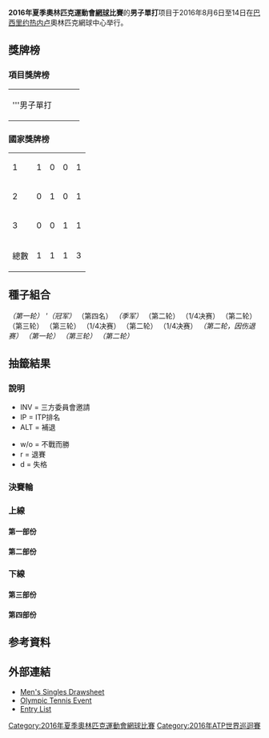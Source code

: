 {{NoteTA| G1=tennis}}
{{Infobox Olympic event
|event = 網球男子單打
|games = 2016年夏季
|image = 
|caption =
|venue = [[奧林匹克網球中心_(里約熱內盧)|奧林匹克網球中心]]
|date = 2016年8月6日至14日
|competitors = 64
|nations = 34
|prev = [[2012年夏季奧林匹克運動會網球男子單打比賽|2012年]]
|next = [[2020年夏季奧林匹克運動會網球男子單打比賽|2020年]]
}}
{{2016年夏季奧林匹克運動會網球比賽}}
'''2016年夏季奧林匹克運動會[[網球|網球]]比賽'''的'''男子單打'''项目于2016年8月6日至14日在[[巴西|巴西]][[里约热内卢|里约热内卢]]奧林匹克網球中心举行。

== 獎牌榜 ==
=== 項目獎牌榜 ===
{| {{MedalistTable|type=項目}}
|-
|'''男子單打
| {{flagIOCathlete|[[安迪·穆雷|安迪·穆雷]]|GBR|2016年夏季}}
| {{flagIOCathlete|[[胡安·馬丁·德爾波特羅|胡安·馬丁·德爾波特羅]]|ARG|2016年夏季}}
| {{flagIOCathlete|[[錦織圭|錦織圭]]|JPN|2016年夏季}}
|}

=== 國家獎牌榜 ===
{| {{RankedMedalTable}}
|-
| 1 ||align=left|{{flagIOC|GBR|2016年夏季}} || 1 || 0 || 0 || 1
|-
| 2 ||align=left|{{flagIOC|ARG|2016年夏季}} || 0 || 1 || 0 || 1
|-
| 3 ||align=left|{{flagIOC|JPN|2016年夏季}} || 0 || 0 || 1 || 1
|- class="sortbottom"
!colspan=2|總數|| 1 || 1 || 1 || 3
|}

== 種子組合 ==
{{col-start}}
{{col-2}}
{{seeds|1|1}} {{flagIOCathlete|[[諾瓦克·喬科維奇|諾瓦克·喬科維奇]]|SRB|2016年夏季}}''（第一轮）''
{{seeds|2|4}} '''{{flagIOCathlete|[[安迪·穆雷|安迪·穆雷]]|GBR|2016年夏季}}（冠军）
{{seeds|3|2}} {{flagIOCathlete|[[拉斐爾·拿度|拉斐爾·拿度]]|ESP|2016年夏季}}''（第四名）
{{seeds|4|3}} {{flagIOCathlete|[[錦織圭|錦織圭]]|JPN|2016年夏季}}''（季军）
{{seeds|5|1}} {{flagIOCathlete|[[若-威尔弗里德·特松加|若-威尔弗里德·特松加]]|FRA|2016年夏季}}''（第二轮）''
{{seeds|6|3}} {{flagIOCathlete|[[加埃爾·蒙菲爾斯|加埃爾·蒙菲爾斯]]|FRA|2016年夏季}}''（1/4决赛）''
{{seeds|7|4}} {{flagIOCathlete|[[大卫·费雷尔|大卫·费雷尔]]|ESP|2016年夏季}}''（第二轮）''
{{seeds|8|2}} {{flagIOCathlete|[[大卫·戈芬|大卫·戈芬]]|BEL|2016年夏季}}''（第三轮）''
{{col-2}}
{{seeds|9|3}} {{flagIOCathlete|[[馬林·契利奇|馬林·契利奇]]|CRO|2016年夏季}}''（第三轮）''
{{seeds|10|1}} {{flagIOCathlete|[[羅伯托·包蒂斯塔·阿古特|羅伯托·包蒂斯塔·阿古特]]|ESP|2016年夏季}}''（1/4决赛）''
{{seeds|11|2}} {{flagIOCathlete|[[巴勃羅·奎瓦斯|巴勃羅·奎瓦斯]]|URU|2016年夏季}}''（第二轮）''
{{seeds|12|4}} {{flagIOCathlete|[[斯蒂夫·約翰遜|斯蒂夫·約翰遜]]|USA|2016年夏季}}''（1/4决赛）
{{seeds|13|3}} {{flagIOCathlete|[[菲利普·科爾施賴伯|菲利普·科爾施賴伯]]|GER|2016年夏季}}''（第二轮，因伤退赛）''
{{seeds|14|1}} {{flagIOCathlete|[[傑克·索克|傑克·索克]]|USA|2016年夏季}}''（第一轮）''
{{seeds|15|2}} {{flagIOCathlete|[[吉爾·西蒙|吉爾·西蒙]]|FRA|2016年夏季}}''（第三轮）''
{{seeds|16|4}} {{flagIOCathlete|[[伯諾瓦·帕爾雷|伯諾瓦·帕爾雷]]|FRA|2016年夏季}}''（第二轮）''
{{col-end}}

== 抽籤結果 ==
=== 說明 ===
{{col-begin}}
{{col-2}}
* INV = 三方委員會邀請
* IP = ITP排名
* ALT = 補退
{{col-2}}
* w/o = 不戰而勝
* r = 退賽
* d = 失格
{{col-end}}

=== 決賽輪 ===
{{8TeamBracket-Tennis35-with third
| RD1=八強
| RD2=準決賽
| RD3=決賽
| 3rd=季軍賽

| team-width=175

|RD1-seed1=PR
|RD1-team1='''{{nowrap|{{flagIOCathlete|[[胡安·馬丁·德爾波特羅|胡安·馬丁·德爾波特羅]]|ARG|2016年夏季}}}}'''
|RD1-score1-1='''7'''
|RD1-score1-2='''7<sup>7</sup>'''
|RD1-score1-3=
|RD1-seed2=10
|RD1-team2={{nowrap|{{flagIOCathlete|[[羅伯托·包蒂斯塔·阿古特|羅伯托·包蒂斯塔·阿古特]]|ESP|2016年夏季}}}}
|RD1-score2-1=5
|RD1-score2-2=6<sup>4</sup>
|RD1-score2-3=

|RD1-seed3=3
|RD1-team3='''{{flagIOCathlete|[[拉斐爾·拿度|拉斐爾·拿度]]|ESP|2016年夏季}}'''
|RD1-score3-1=2
|RD1-score3-2='''6
|RD1-score3-3='''6'''
|RD1-seed4=
|RD1-team4={{flagIOCathlete|[[托馬斯·貝魯奇|托馬斯·貝魯奇]]|BRA|2016年夏季}}
|RD1-score4-1='''6
|RD1-score4-2=4
|RD1-score4-3=2

|RD1-seed5=6
|RD1-team5={{flagIOCathlete|[[加埃爾·蒙菲爾斯|加埃爾·蒙菲爾斯]]|FRA|2016年夏季}}
|RD1-score5-1=6<sup>4</sup>
|RD1-score5-2='''6
|RD1-score5-3=6<sup>6</sup>
|RD1-seed6=4
|RD1-team6='''{{flagIOCathlete|[[錦織圭|錦織圭]]|JPN|2016年夏季}}'''
|RD1-score6-1='''7<sup>7</sup>
|RD1-score6-2=4
|RD1-score6-3='''7<sup>8</sup>

|RD1-seed7=12
|RD1-team7={{nowrap|{{flagIOCathlete|[[斯蒂夫·約翰遜|斯蒂夫·約翰遜]]|USA|2016年夏季}}}}
|RD1-score7-1=0
|RD1-score7-2='''6
|RD1-score7-3=6<sup>2</sup>
|RD1-seed8=2
|RD1-team8='''{{nowrap|{{flagIOCathlete|[[安迪·穆雷|安迪·穆雷]]|GBR|2016年夏季}}}}
|RD1-score8-1='''6
|RD1-score8-2=4
|RD1-score8-3='''7<sup>7</sup>

|RD2-seed1=PR
|RD2-team1='''{{nowrap|{{flagIOCathlete|[[胡安·馬丁·德爾波特羅|胡安·馬丁·德爾波特羅]]|ARG|2016年夏季}}}}
|RD2-score1-1=5
|RD2-score1-2='''6
|RD2-score1-3='''7<sup>7</sup>
|RD2-seed2=3
|RD2-team2={{flagIOCathlete|[[拉斐爾·拿度|拉斐爾·拿度]]|ESP|2016年夏季}}
|RD2-score2-1='''7
|RD2-score2-2=4
|RD2-score2-3=6<sup>5</sup>

|RD2-seed3=4
|RD2-team3={{flagIOCathlete|[[錦織圭|錦織圭]]|JPN|2016年夏季}}
|RD2-score3-1=1
|RD2-score3-2=4
|RD2-score3-3=
|RD2-seed4=2
|RD2-team4='''{{nowrap|{{flagIOCathlete|[[安迪·穆雷|安迪·穆雷]]|GBR|2016年夏季}}}}
|RD2-score4-1='''6
|RD2-score4-2='''6
|RD2-score4-3=

|RD3-seed1=PR
|RD3-team1={{nowrap|{{flagIOCathlete|[[胡安·馬丁·德爾波特羅|胡安·馬丁·德爾波特羅]]|ARG|2016年夏季}}}}
|RD3-score1-1=5
|RD3-score1-2='''6
|RD3-score1-3=2
|RD3-score1-4=5
|RD3-seed2=2
|RD3-team2={{nowrap|'''{{flagIOCathlete|[[安迪·穆雷|安迪·穆雷]]|GBR|2016年夏季}}}}'''
|RD3-score2-1='''7
|RD3-score2-2=4
|RD3-score2-3='''6
|RD3-score2-4='''7

|3rd-seed1=3
|3rd-team1={{flagIOCathlete|[[拉斐爾·拿度|拉斐爾·拿度]]|ESP|2016年夏季}}
|3rd-score1-1=2
|3rd-score1-2='''7<sup>7</sup>
|3rd-score1-3=3
|3rd-seed2=4
|3rd-team2='''{{flagIOCathlete|[[錦織圭|錦織圭]]|JPN|2016年夏季}}'''
|3rd-score2-1='''6
|3rd-score2-2=6<sup>1</sup>
|3rd-score2-3='''6
}}

=== 上線 ===
==== 第一部份 ====
{{16TeamBracket-Compact-Tennis3
| RD1=第一輪
| RD2=第二輪
| RD3=第三輪
| RD4=八強

|team-width=175

|RD1-seed01=1
|RD1-team01={{flagIOCathlete|[[諾瓦克·喬科維奇|諾瓦克·喬科維奇]]|SRB|2016年夏季}}
|RD1-score01-1=6<sup>4</sup>
|RD1-score01-2=6<sup>2</sup>
|RD1-score01-3=
|RD1-seed02=PR
|RD1-team02='''{{flagIOCathlete|[[胡安·馬丁·德爾波特羅|胡安·馬丁·德爾波特羅]]|ARG|2016年夏季}}
|RD1-score02-1='''7<sup>7</sup>'''
|RD1-score02-2='''7<sup>7</sup>'''
|RD1-score02-3=

|RD1-seed03=
|RD1-team03='''{{flagIOCathlete|[[喬奧·索薩|喬奧·索薩]]|POR|2016年夏季}}
|RD1-score03-1='''6'''
|RD1-score03-2='''7'''
|RD1-score03-3=
|RD1-seed04=
|RD1-team04={{flagIOCathlete|[[羅賓·哈塞|羅賓·哈塞]]|NED|2016年夏季}}
|RD1-score04-1=1
|RD1-score04-2=5
|RD1-score04-3=

|RD1-seed05=
|RD1-team05={{flagIOCathlete|[[喬丹·湯普森|喬丹·湯普森]]|AUS|2016年夏季}}
|RD1-score05-1=4
|RD1-score05-2=2
|RD1-score05-3=
|RD1-seed06=
|RD1-team06='''{{flagIOCathlete|[[凯尔·埃德蒙|凯尔·埃德蒙]]|GBR|2016年夏季}}
|RD1-score06-1='''6'''
|RD1-score06-2='''6'''
|RD1-score06-3=

|RD1-seed07=IP
|RD1-team07='''{{flagIOCathlete|[[太郎·丹尼爾|太郎·丹尼爾]]|JPN|2016年夏季}}'''
|RD1-score07-1='''6'''
|RD1-score07-2='''6'''
|RD1-score07-3=
|RD1-seed08=14
|RD1-team08={{flagIOCathlete|[[傑克·索克|傑克·索克]]|USA|2016年夏季}}
|RD1-score08-1=4
|RD1-score08-2=4
|RD1-score08-3=

|RD1-seed09=10
|RD1-team09='''{{nowrap|{{flagIOCathlete|[[羅伯托·包蒂斯塔·阿古特|羅伯托·包蒂斯塔·阿古特]]|ESP|2016年夏季}}}}
|RD1-score09-1=6<sup>4</sup>
|RD1-score09-2='''6'''
|RD1-score09-3=0
|RD1-seed10=
|RD1-team10={{flagIOCathlete|[[安德烈·庫茲涅佐夫_(網球運動員)|安德烈·庫茲涅佐夫]]|RUS|2016年夏季}}
|RD1-score10-1='''7<sup>7</sup>'''
|RD1-score10-2=2
|RD1-score10-3=0<sup>r</sup>

|RD1-seed11=
|RD1-team11={{flagIOCathlete|[[盧彥勳|盧彥勳]]|TPE|2016年夏季}}
|RD1-score11-1='''6'''
|RD1-score11-2=3
|RD1-score11-3=4
|RD1-seed12=
|RD1-team12='''{{flagIOCathlete|[[保羅·洛倫齊|保羅·洛倫齊]]|ITA|2016年夏季}}
|RD1-score12-1=3
|RD1-score12-2='''6'''
|RD1-score12-3='''6'''
|RD1-seed13=

|RD1-team13='''{{flagIOCathlete|[[吉尔·穆勒|吉尔·穆勒]]|LUX|2016年夏季}}
|RD1-score13-1=5
|RD1-score13-2='''6'''
|RD1-score13-3='''7<sup>12</sup>'''
|RD1-seed14=PR
|RD1-team14={{flagIOCathlete|[[傑西·雅諾維茨|傑西·雅諾維茨]]|POL|2016年夏季}}
|RD1-score14-1='''7'''
|RD1-score14-2=1
|RD1-score14-3=6<sup>10</sup>

|RD1-seed15=
|RD1-team15={{flagIOCathlete|[[馬利克·查斯利|馬利克·查斯利]]|TUN|2016年夏季}}
|RD1-score15-1='''6'''
|RD1-score15-2=5
|RD1-score15-3=3
|RD1-seed16=5
|RD1-team16='''{{flagIOCathlete|[[若-威尔弗里德·特松加|若-威尔弗里德·特松加]]|FRA|2016年夏季}}
|RD1-score16-1=4
|RD1-score16-2='''7'''
|RD1-score16-3='''6'''

|RD2-seed01=PR
|RD2-team01='''{{flagIOCathlete|[[胡安·馬丁·德爾波特羅|胡安·馬丁·德爾波特羅]]|ARG|2016年夏季}}
|RD2-score01-1='''6'''
|RD2-score01-2=1
|RD2-score01-3='''6'''
|RD2-seed02=
|RD2-team02={{flagIOCathlete|[[喬奧·索薩|喬奧·索薩]]|POR|2016年夏季}}
|RD2-score02-1=3
|RD2-score02-2='''6'''
|RD2-score02-3=3

|RD2-seed03=
|RD2-team03={{flagIOCathlete|[[凯尔·埃德蒙|凯尔·埃德蒙]]|GBR|2016年夏季}}
|RD2-score03-1=4
|RD2-score03-2=5
|RD2-score03-3=
|RD2-seed04=IP
|RD2-team04='''{{flagIOCathlete|[[太郎·丹尼爾|太郎·丹尼爾]]|JPN|2016年夏季}}'''
|RD2-score04-1='''6'''
|RD2-score04-2='''7'''
|RD2-score04-3=

|RD2-seed05=10
|RD2-team05='''{{nowrap|{{flagIOCathlete|[[羅伯托·包蒂斯塔·阿古特|羅伯托·包蒂斯塔·阿古特]]|ESP|2016年夏季}}}}'''
|RD2-score05-1='''7<sup>7</sup>'''
|RD2-score05-2='''6'''
|RD2-score05-3=
|RD2-seed06=
|RD2-team06={{flagIOCathlete|[[保羅·洛倫齊|保羅·洛倫齊]]|ITA|2016年夏季}}
|RD2-score06-1=6<sup>2</sup>
|RD2-score06-2=2
|RD2-score06-3=

|RD2-seed07=
|RD2-team07='''{{flagIOCathlete|[[吉尔·穆勒|吉尔·穆勒]]|LUX|2016年夏季}}'''
|RD2-score07-1='''6'''
|RD2-score07-2='''6'''
|RD2-score07-3=
|RD2-seed08=5
|RD2-team08={{flagIOCathlete|[[若-威尔弗里德·特松加|若-威尔弗里德·特松加]]|FRA|2016年夏季}}
|RD2-score08-1=4
|RD2-score08-2=3
|RD2-score08-3=

|RD3-seed01=PR
|RD3-team01='''{{flagIOCathlete|[[胡安·馬丁·德爾波特羅|胡安·馬丁·德爾波特羅]]|ARG|2016年夏季}}'''
|RD3-score01-1=6<sup>4</sup>
|RD3-score01-2='''6'''
|RD3-score01-3='''6'''
|RD3-seed02=IP
|RD3-team02={{flagIOCathlete|[[太郎·丹尼爾|太郎·丹尼爾]]|JPN|2016年夏季}}
|RD3-score02-1='''7<sup>7</sup>'''
|RD3-score02-2=1
|RD3-score02-3=2

|RD3-seed03=10
|RD3-team03='''{{nowrap|{{flagIOCathlete|[[羅伯托·包蒂斯塔·阿古特|羅伯托·包蒂斯塔·阿古特]]|ESP|2016年夏季}}}}'''
|RD3-score03-1='''6'''
|RD3-score03-2='''7<sup>7</sup>'''
|RD3-score03-3=
|RD3-seed04=
|RD3-team04={{flagIOCathlete|[[吉尔·穆勒|吉尔·穆勒]]|LUX|2016年夏季}}
|RD3-score04-1=4
|RD3-score04-2=6<sup>4</sup>
|RD3-score04-3=

|RD4-seed01=PR
|RD4-team01='''{{flagIOCathlete|[[胡安·馬丁·德爾波特羅|胡安·馬丁·德爾波特羅]]|ARG|2016年夏季}}'''
|RD4-score01-1='''7
|RD4-score01-2='''7<sup>7</sup>
|RD4-score01-3=
|RD4-seed02=10
|RD4-team02={{nowrap|{{flagIOCathlete|[[羅伯托·包蒂斯塔·阿古特|羅伯托·包蒂斯塔·阿古特]]|ESP|2016年夏季}}}}
|RD4-score02-1=5
|RD4-score02-2=6<sup>4</sup>
|RD4-score02-3=
}}

==== 第二部份 ====
{{16TeamBracket-Compact-Tennis3
| RD1=第一輪
| RD2=第二輪
| RD3=第三輪
| RD4=八強

|team-width=175

|RD1-seed01=3
|RD1-team01='''{{flagIOCathlete|[[拉斐爾·拿度|拉斐爾·拿度]]|ESP|2016年夏季}}
|RD1-score01-1='''6'''
|RD1-score01-2='''6'''
|RD1-score01-3=
|RD1-seed02=
|RD1-team02={{flagIOCathlete|[[Federico_Delbonis|F Delbonis]]|ARG|2016年夏季}}
|RD1-score02-1=2
|RD1-score02-2=1
|RD1-score02-3=

|RD1-seed03=
|RD1-team03='''{{flagIOCathlete|[[安德烈亞斯·塞皮|安德烈亞斯·塞皮]]|ITA|2016年夏季}}
|RD1-score03-1='''6'''
|RD1-score03-2=3
|RD1-score03-3='''7<sup>8</sup>'''
|RD1-seed04=
|RD1-team04={{flagIOCathlete|[[Illya_Marchenko|I Marchenko]]|UKR|2016年夏季}}
|RD1-score04-1=3
|RD1-score04-2='''6'''
|RD1-score04-3=6<sup>6</sup>

|RD1-seed05=PR
|RD1-team05={{flagIOCathlete|[[Brian_Baker_(tennis)|B Baker]]|USA|2016年夏季}}
|RD1-score05-1='''7'''
|RD1-score05-2=5
|RD1-score05-3=4
|RD1-seed06=IP
|RD1-team06='''{{flagIOCathlete|[[杉田祐一|杉田祐一]]|JPN|2016年夏季}}
|RD1-score06-1=5
|RD1-score06-2='''7'''
|RD1-score06-3='''6'''
|RD1-seed07=
|RD1-team07={{flagIOCathlete|[[Borna_Ćorić|B Ćorić]]|CRO|2016年夏季}}
|RD1-score07-1=4
|RD1-score07-2=6<sup>1</sup>
|RD1-score07-3=
|RD1-seed08=15
|RD1-team08='''{{flagIOCathlete|[[吉爾·西蒙|吉爾·西蒙]]|FRA|2016年夏季}}
|RD1-score08-1='''6'''
|RD1-score08-2='''7<sup>7</sup>'''
|RD1-score08-3=

|RD1-seed09=11
|RD1-team09='''{{flagIOCathlete|[[巴勃羅·奎瓦斯|巴勃羅·奎瓦斯]]|URU|2016年夏季}}
|RD1-score09-1='''6'''
|RD1-score09-2=6<sup>8</sup>
|RD1-score09-3='''6'''
|RD1-seed10=
|RD1-team10={{nowrap|{{flagIOCathlete|[[Nikoloz_Basilashvili|N Basilashvili]]|GEO|2016年夏季}}}}
|RD1-score10-1=3
|RD1-score10-2='''7<sup>10</sup>'''
|RD1-score10-3=3

|RD1-seed11=
|RD1-team11={{flagIOCathlete|[[Dustin_Brown_(tennis)|D Brown]]|GER|2016年夏季}}
|RD1-score11-1='''6'''
|RD1-score11-2=4<sup>r</sup>
|RD1-score11-3=
|RD1-seed12=
|RD1-team12='''{{flagIOCathlete|[[托馬斯·貝魯奇|托馬斯·貝魯奇]]|BRA|2016年夏季}}
|RD1-score12-1=4
|RD1-score12-2=5
|RD1-score12-3=

|RD1-seed13=
|RD1-team13={{flagIOCathlete|[[Damir_Džumhur|D Džumhur]]|BIH|2016年夏季}}
|RD1-score13-1=4
|RD1-score13-2=4
|RD1-score13-3=
|RD1-seed14=
|RD1-team14='''{{flagIOCathlete|[[杜迪·塞拉|杜迪·塞拉]]|ISR|2016年夏季}}
|RD1-score14-1='''6'''
|RD1-score14-2='''6'''
|RD1-score14-3=

|RD1-seed15=IP
|RD1-team15={{flagIOCathlete|[[Samuel_Groth|S Groth]]|AUS|2016年夏季}}
|RD1-score15-1=4
|RD1-score15-2=2
|RD1-score15-3=
|RD1-seed16=8
|RD1-team16='''{{flagIOCathlete|[[大卫·戈芬|大卫·戈芬]]|BEL|2016年夏季}}
|RD1-score16-1='''6'''
|RD1-score16-2='''6'''
|RD1-score16-3=

|RD2-seed01=3
|RD2-team01='''{{flagIOCathlete|[[拉斐爾·拿度|拉斐爾·拿度]]|ESP|2016年夏季}}
|RD2-score01-1='''6'''
|RD2-score01-2='''6'''
|RD2-score01-3=
|RD2-seed02=
|RD2-team02={{flagIOCathlete|[[安德烈亞斯·塞皮|安德烈亞斯·塞皮]]|ITA|2016年夏季}}
|RD2-score02-1=3
|RD2-score02-2=3
|RD2-score02-3=

|RD2-seed03=IP
|RD2-team03={{flagIOCathlete|[[杉田祐一|杉田祐一]]|JPN|2016年夏季}}
|RD2-score03-1=6<sup>3</sup>
|RD2-score03-2=2
|RD2-score03-3=
|RD2-seed04=15
|RD2-team04='''{{flagIOCathlete|[[吉爾·西蒙|吉爾·西蒙]]|FRA|2016年夏季}}'''
|RD2-score04-1='''7<sup>7</sup>'''
|RD2-score04-2='''6'''
|RD2-score04-3=

|RD2-seed05=11
|RD2-team05={{flagIOCathlete|[[巴勃羅·奎瓦斯|巴勃羅·奎瓦斯]]|URU|2016年夏季}}
|RD2-score05-1=2
|RD2-score05-2='''6
|RD2-score05-3=3
|RD2-seed06=
|RD2-team06='''{{nowrap|{{flagIOCathlete|[[托馬斯·貝魯奇|托馬斯·貝魯奇]]|BRA|2016年夏季}}}}'''
|RD2-score06-1='''6
|RD2-score06-2=4
|RD2-score06-3='''6

|RD2-seed07=
|RD2-team07={{flagIOCathlete|[[杜迪·塞拉|杜迪·塞拉]]|ISR|2016年夏季}}
|RD2-score07-1=3
|RD2-score07-2=3
|RD2-score07-3=
|RD2-seed08=8
|RD2-team08='''{{flagIOCathlete|[[大卫·戈芬|大卫·戈芬]]|BEL|2016年夏季}}'''
|RD2-score08-1='''6'''
|RD2-score08-2='''6'''
|RD2-score08-3=

|RD3-seed01=3
|RD3-team01='''{{flagIOCathlete|[[拉斐爾·拿度|拉斐爾·拿度]]|ESP|2016年夏季}}
|RD3-score01-1='''7<sup>7</sup>
|RD3-score01-2='''6
|RD3-score01-3=
|RD3-seed02=15
|RD3-team02={{flagIOCathlete|[[吉爾·西蒙|吉爾·西蒙]]|FRA|2016年夏季}}
|RD3-score02-1=6<sup>5</sup>
|RD3-score02-2=3
|RD3-score02-3=

|RD3-seed03=
|RD3-team03='''{{nowrap|{{flagIOCathlete|[[托馬斯·貝魯奇|托馬斯·貝魯奇]]|BRA|2016年夏季}}}}'''
|RD3-score03-1='''7<sup>12</sup>'''
|RD3-score03-2='''6'''
|RD3-score03-3=
|RD3-seed04=8
|RD3-team04={{flagIOCathlete|[[大卫·戈芬|大卫·戈芬]]|BEL|2016年夏季}}
|RD3-score04-1=6<sup>10</sup>
|RD3-score04-2=4
|RD3-score04-3=

|RD4-seed01=3
|RD4-team01='''{{flagIOCathlete|[[拉斐爾·拿度|拉斐爾·拿度]]|ESP|2016年夏季}}'''
|RD4-score01-1=2
|RD4-score01-2='''6'''
|RD4-score01-3='''6'''
|RD4-seed02=
|RD4-team02={{nowrap|{{flagIOCathlete|[[托馬斯·貝魯奇|托馬斯·貝魯奇]]|BRA|2016年夏季}}}}
|RD4-score02-1='''6'''
|RD4-score02-2=4
|RD4-score02-3=2
}}

=== 下線 ===
==== 第三部份 ====
{{16TeamBracket-Compact-Tennis3
| RD1=第一輪
| RD2=第二輪
| RD3=第三輪
| RD4=八強

|team-width=175

|RD1-seed01=6
|RD1-team01='''{{flagIOCathlete|[[加埃爾·蒙菲爾斯|加埃爾·蒙菲爾斯]]|FRA|2016年夏季}}
|RD1-score01-1='''6'''
|RD1-score01-2='''6'''
|RD1-score01-3=
|RD1-seed02=
|RD1-team02={{flagIOCathlete|[[Vasek_Pospisil|V Pospisil]]|CAN|2016年夏季}}
|RD1-score02-1=1
|RD1-score02-2=3
|RD1-score02-3=

|RD1-seed03=
|RD1-team03='''{{flagIOCathlete|[[羅傑里奧·杜特拉·達·席瓦|羅傑里奧·杜特拉·達·席瓦]]|BRA|2016年夏季}}
|RD1-score03-1='''7<sup>7</sup>'''
|RD1-score03-2='''6'''
|RD1-score03-3=
|RD1-seed04=IP
|RD1-team04={{flagIOCathlete|[[托馬斯·法比亞諾|托馬斯·法比亞諾]]|ITA|2016年夏季}}
|RD1-score04-1=6<sup>4</sup>
|RD1-score04-2=1
|RD1-score04-3=

|RD1-seed05=IP
|RD1-team05='''{{flagIOCathlete|[[Radu_Albot|R Albot]]|MDA|2016年夏季}}
|RD1-score05-1=4
|RD1-score05-2='''6'''
|RD1-score05-3='''6'''
|RD1-seed06=
|RD1-team06={{flagIOCathlete|[[Teymuraz_Gabashvili|T Gabashvili]]|RUS|2016年夏季}}
|RD1-score06-1='''6'''
|RD1-score06-2=4
|RD1-score06-3=4

|RD1-seed07=
|RD1-team07={{flagIOCathlete|[[Grigor_Dimitrov|G Dimitrov]]|BUL|2016年夏季}}
|RD1-score07-1=1
|RD1-score07-2=4
|RD1-score07-3=
|RD1-seed08=9
|RD1-team08='''{{flagIOCathlete|[[馬林·契利奇|馬林·契利奇]]|CRO|2016年夏季}}
|RD1-score08-1='''6'''
|RD1-score08-2='''6'''
|RD1-score08-3=

|RD1-seed09=13
|RD1-team09='''{{nowrap|{{flagIOCathlete|[[菲利普·科爾施賴伯|菲利普·科爾施賴伯]]|GER|2016年夏季}}}}
|RD1-score09-1=4
|RD1-score09-2='''6'''
|RD1-score09-3='''6'''
|RD1-seed10=
|RD1-team10={{flagIOCathlete|[[Guido_Pella|G Pella]]|ARG|2016年夏季}}
|RD1-score10-1='''6'''
|RD1-score10-2=1
|RD1-score10-3=2

|RD1-seed11=
|RD1-team11={{flagIOCathlete|[[Denis_Kudla|D Kudla]]|USA|2016年夏季}}
|RD1-score11-1=0
|RD1-score11-2=3
|RD1-score11-3=
|RD1-seed12=IP
|RD1-team12='''{{flagIOCathlete|[[安德烈·馬汀|安德烈·馬汀]]|SVK|2016年夏季}}
|RD1-score12-1='''6'''
|RD1-score12-2='''6'''
|RD1-score12-3=

|RD1-seed13=
|RD1-team13={{flagIOCathlete|[[Ričardas_Berankis|R Berankis]]|LTU|2016年夏季}}
|RD1-score13-1=0
|RD1-score13-2=0
|RD1-score13-3=
|RD1-seed14=
|RD1-team14='''{{flagIOCathlete|[[約翰·米爾蒙|約翰·米爾蒙]]|AUS|2016年夏季}}
|RD1-score14-1='''6'''
|RD1-score14-2='''6'''
|RD1-score14-3=

|RD1-seed15=
|RD1-team15={{flagIOCathlete|[[Albert_Ramos-Viñolas|A Ramos-Viñolas]]|ESP|2016年夏季}}
|RD1-score15-1=2
|RD1-score15-2=4
|RD1-score15-3=
|RD1-seed16=4
|RD1-team16='''{{flagIOCathlete|[[錦織圭|錦織圭]]|JPN|2016年夏季}}
|RD1-score16-1='''6'''
|RD1-score16-2='''6'''
|RD1-score16-3=

|RD2-seed01=6
|RD2-team01='''{{flagIOCathlete|[[加埃爾·蒙菲爾斯|加埃爾·蒙菲爾斯]]|FRA|2016年夏季}}'''
|RD2-score01-1='''6'''
|RD2-score01-2='''6'''
|RD2-score01-3=
|RD2-seed02=
|RD2-team02={{flagIOCathlete|[[羅傑里奧·杜特拉·達·席瓦|羅傑里奧·杜特拉·達·席瓦]]|BRA|2016年夏季}}
|RD2-score02-1=2
|RD2-score02-2=4
|RD2-score02-3=

|RD2-seed03=IP
|RD2-team03={{flagIOCathlete|[[Radu_Albot|R Albot]]|MDA|2016年夏季}}
|RD2-score03-1=3
|RD2-score03-2=4
|RD2-score03-3=
|RD2-seed04=9
|RD2-team04='''{{flagIOCathlete|[[馬林·契利奇|馬林·契利奇]]|CRO|2016年夏季}}'''
|RD2-score04-1='''6'''
|RD2-score04-2='''6'''
|RD2-score04-3=

|RD2-seed05=13
|RD2-team05={{nowrap|{{flagIOCathlete|[[菲利普·科爾施賴伯|菲利普·科爾施賴伯]]|GER|2016年夏季}}}}
|RD2-score05-1=
|RD2-score05-2=
|RD2-score05-3=
|RD2-seed06=IP
|RD2-team06='''{{flagIOCathlete|[[安德烈·馬汀|安德烈·馬汀]]|SVK|2016年夏季}}'''
|RD2-score06-1=<small>w/o</small>
|RD2-score06-2=
|RD2-score06-3=

|RD2-seed07=
|RD2-team07={{flagIOCathlete|[[約翰·米爾蒙|約翰·米爾蒙]]|AUS|2016年夏季}}
|RD2-score07-1=6<sup>4</sup>
|RD2-score07-2=4
|RD2-score07-3=
|RD2-seed08=4
|RD2-team08='''{{flagIOCathlete|[[錦織圭|錦織圭]]|JPN|2016年夏季}}
|RD2-score08-1='''7<sup>7</sup>'''
|RD2-score08-2='''6'''
|RD2-score08-3=

|RD3-seed01=6
|RD3-team01='''{{flagIOCathlete|[[加埃爾·蒙菲爾斯|加埃爾·蒙菲爾斯]]|FRA|2016年夏季}}
|RD3-score01-1=6<sup>6</sup>
|RD3-score01-2='''6
|RD3-score01-3='''6
|RD3-seed02=9
|RD3-team02={{flagIOCathlete|[[馬林·契利奇|馬林·契利奇]]|CRO|2016年夏季}}
|RD3-score02-1='''7<sup>8</sup>
|RD3-score02-2=3
|RD3-score02-3=4

|RD3-seed03=IP
|RD3-team03={{flagIOCathlete|[[安德烈·馬汀|安德烈·馬汀]]|SVK|2016年夏季}}
|RD3-score03-1=2
|RD3-score03-2=2
|RD3-score03-3=
|RD3-seed04=4
|RD3-team04='''{{nowrap|{{flagIOCathlete|[[錦織圭|錦織圭]]|JPN|2016年夏季}}}}
|RD3-score04-1='''6
|RD3-score04-2='''6
|RD3-score04-3=

|RD4-seed01=6
|RD4-team01={{flagIOCathlete|[[加埃爾·蒙菲爾斯|加埃爾·蒙菲爾斯]]|FRA|2016年夏季}}
|RD4-score01-1=6<sup>4</sup>
|RD4-score01-2='''6
|RD4-score01-3=6<sup>6</sup>
|RD4-seed02=4
|RD4-team02='''{{nowrap|{{flagIOCathlete|[[錦織圭|錦織圭]]|JPN|2016年夏季}}}}
|RD4-score02-1='''7<sup>7</sup>
|RD4-score02-2=4
|RD4-score02-3='''7<sup>8</sup>
}}

==== 第四部份 ====
{{16TeamBracket-Compact-Tennis3
| RD1=第一輪
| RD2=第二輪
| RD3=第三輪
| RD4=八強

|team-width=175

|RD1-seed01=7
|RD1-team01='''{{flagIOCathlete|[[拉斐爾·拿度|拉斐爾·拿度]]|ESP|2016年夏季}}
|RD1-score01-1='''6'''
|RD1-score01-2='''6'''
|RD1-score01-3=
|RD1-seed02=
|RD1-team02={{flagIOCathlete|[[丹尼斯·伊斯托明|丹尼斯·伊斯托明]]|UZB|2016年夏季}}
|RD1-score02-1=2
|RD1-score02-2=1
|RD1-score02-3=

|RD1-seed03=
|RD1-team03='''{{flagIOCathlete|[[伊夫尼·多斯科伊|伊夫尼·多斯科伊]]|RUS|2016年夏季}}
|RD1-score03-1='''6'''
|RD1-score03-2='''6'''
|RD1-score03-3=
|RD1-seed04=
|RD1-team04={{flagIOCathlete|[[楊-萊納德·史卓夫|楊-萊納德·史卓夫]]|GER|2016年夏季}}
|RD1-score04-1=3
|RD1-score04-2=4
|RD1-score04-3=

|RD1-seed05=
|RD1-team05='''{{flagIOCathlete|[[蓋斯托·埃利亞斯|蓋斯托·埃利亞斯]]|POR|2016年夏季}}
|RD1-score05-1='''7<sup>7</sup>'''
|RD1-score05-2='''7<sup>7</sup>'''
|RD1-score05-3=
|RD1-seed06=PR
|RD1-team06={{flagIOCathlete|[[壇納西·科基納基斯|壇納西·科基納基斯]]|AUS|2016年夏季}}
|RD1-score06-1=6<sup>4</sup>
|RD1-score06-2=6<sup>3</sup>
|RD1-score06-3=

|RD1-seed07=TRI
|RD1-team07={{flagIOCathlete|[[Darian_King|D King]]|BAR|2016年夏季}}
|RD1-score07-1=3
|RD1-score07-2=2
|RD1-score07-3=
|RD1-seed08=12
|RD1-team08='''{{flagIOCathlete|[[斯蒂夫·約翰遜|斯蒂夫·約翰遜]]|USA|2016年夏季}}
|RD1-score08-1='''6'''
|RD1-score08-2='''6'''
|RD1-score08-3=

|RD1-seed09=16
|RD1-team09='''{{flagIOCathlete|[[伯諾瓦·帕爾雷|伯諾瓦·帕爾雷]]|FRA|2016年夏季}}
|RD1-score09-1=3
|RD1-score09-2='''6'''
|RD1-score09-3='''6'''
|RD1-seed10=
|RD1-team10={{flagIOCathlete|[[盧卡斯·拉索爾|盧卡斯·拉索爾]]|CZE|2016年夏季}}
|RD1-score10-1='''6'''
|RD1-score10-2=3
|RD1-score10-3=4

|RD1-seed11=
|RD1-team11='''{{flagIOCathlete|[[法比奧·福尼尼|法比奧·福尼尼]]|ITA|2016年夏季}}
|RD1-score11-1=2
|RD1-score11-2='''7<sup>7</sup>'''
|RD1-score11-3='''6'''
|RD1-seed12=
|RD1-team12={{nowrap|{{flagIOCathlete|[[維克多·埃斯特雷亞·布爾戈斯|維克多·埃斯特雷亞·布爾戈斯]]|DOM|2016年夏季}}}}
|RD1-score12-1='''6'''
|RD1-score12-2=6<sup>4</sup>
|RD1-score12-3=0

|RD1-seed13=
|RD1-team13='''{{flagIOCathlete|[[胡安·摩納哥|胡安·摩納哥]]|ARG|2016年夏季}}
|RD1-score13-1='''6'''
|RD1-score13-2='''6'''
|RD1-score13-3=
|RD1-seed14=TRI
|RD1-team14={{flagIOCathlete|[[米爾扎·巴西奇|米爾扎·巴西奇]]|BIH|2016年夏季}}
|RD1-score14-1=2
|RD1-score14-2=2
|RD1-score14-3=

|RD1-seed15=
|RD1-team15={{flagIOCathlete|[[維克托·特羅伊茨基|維克托·特羅伊茨基]]|SRB|2016年夏季}}
|RD1-score15-1=3
|RD1-score15-2=2
|RD1-score15-3=
|RD1-seed16=2
|RD1-team16='''{{flagIOCathlete|[[安迪·穆雷|安迪·穆雷]]|GBR|2016年夏季}}
|RD1-score16-1='''6'''
|RD1-score16-2='''6'''
|RD1-score16-3=

|RD2-seed01=7
|RD2-team01={{flagIOCathlete|[[拉斐爾·拿度|拉斐爾·拿度]]|ESP|2016年夏季}}
|RD2-score01-1='''6'''
|RD2-score01-2=6<sup>1</sup>
|RD2-score01-3=5
|RD2-seed02=
|RD2-team02='''{{flagIOCathlete|[[伊夫尼·多斯科伊|伊夫尼·多斯科伊]]|RUS|2016年夏季}}'''
|RD2-score02-1=3
|RD2-score02-2='''7<sup>7</sup>'''
|RD2-score02-3='''7'''
|RD2-seed03=
|RD2-team03={{flagIOCathlete|[[蓋斯托·埃利亞斯|蓋斯托·埃利亞斯]]|POR|2016年夏季}}
|RD2-score03-1=3
|RD2-score03-2=4
|RD2-score03-3=
|RD2-seed04=12
|RD2-team04='''{{nowrap|{{flagIOCathlete|[[斯蒂夫·約翰遜|斯蒂夫·約翰遜]]|USA|2016年夏季}}}}'''
|RD2-score04-1='''6'''
|RD2-score04-2='''6'''
|RD2-score04-3=

|RD2-seed05=16
|RD2-team05={{flagIOCathlete|[[伯諾瓦·帕爾雷|伯諾瓦·帕爾雷]]|FRA|2016年夏季}}
|RD2-score05-1='''6'''
|RD2-score05-2=4
|RD2-score05-3=6<sup>5</sup>
|RD2-seed06=
|RD2-team06='''{{flagIOCathlete|[[法比奧·福尼尼|法比奧·福尼尼]]|ITA|2016年夏季}}
|RD2-score06-1=4
|RD2-score06-2='''6'''
|RD2-score06-3='''7<sup>7</sup>

|RD2-seed07=
|RD2-team07={{flagIOCathlete|[[胡安·摩納哥|胡安·摩納哥]]|ARG|2016年夏季}}
|RD2-score07-1=3
|RD2-score07-2=1
|RD2-score07-3=
|RD2-seed08=2
|RD2-team08='''{{flagIOCathlete|[[安迪·穆雷|安迪·穆雷]]|GBR|2016年夏季}}'''
|RD2-score08-1='''6'''
|RD2-score08-2='''6'''
|RD2-score08-3=

|RD3-seed01=
|RD3-team01={{flagIOCathlete|[[伊夫尼·多斯科伊|伊夫尼·多斯科伊]]|RUS|2016年夏季}}
|RD3-score01-1=1
|RD3-score01-2=1
|RD3-score01-3=
|RD3-seed02=12
|RD3-team02='''{{nowrap|{{flagIOCathlete|[[斯蒂夫·約翰遜|斯蒂夫·約翰遜]]|USA|2016年夏季}}}}'''
|RD3-score02-1='''6'''
|RD3-score02-2='''6'''
|RD3-score02-3=

|RD3-seed03=
|RD3-team03={{flagIOCathlete|[[法比奧·福尼尼|法比奧·福尼尼]]|ITA|2016年夏季}}
|RD3-score03-1=1
|RD3-score03-2='''6'''
|RD3-score03-3=3
|RD3-seed04=2
|RD3-team04='''{{flagIOCathlete|[[安迪·穆雷|安迪·穆雷]]|GBR|2016年夏季}}'''
|RD3-score04-1='''6'''
|RD3-score04-2=2
|RD3-score04-3='''6'''

|RD4-seed01=12
|RD4-team01={{nowrap|{{flagIOCathlete|[[斯蒂夫·約翰遜|斯蒂夫·約翰遜]]|USA|2016年夏季}}}}
|RD4-score01-1=0
|RD4-score01-2='''6
|RD4-score01-3=6<sup>2</sup>
|RD4-seed02=2
|RD4-team02='''{{flagIOCathlete|[[安迪·穆雷|安迪·穆雷]]|GBR|2016年夏季}}'''
|RD4-score02-1='''6
|RD4-score02-2=4
|RD4-score02-3='''7<sup>7</sup>
}}

== 参考資料 ==
{{Reflist}}

== 外部連結 ==
* [https://web.archive.org/web/20160807195556/https://smsprio2016-a.akamaihd.net/_odf-documents/T/E/TEM001000_Draw_2016_08_04.pdf Men's Singles Drawsheet]
* [http://www.rio.itftennis.com/olympics/ Olympic Tennis Event]{{Wayback|url=http://www.rio.itftennis.com/olympics/ |date=20160815191007 }}
* [https://web.archive.org/web/20160807195556/https://smsprio2016-a.akamaihd.net/_odf-documents/T/E/TEM001000_EntryListbyEvent_2016_08_03.pdf Entry List]

{{DEFAULTSORT:Tennis at the 2016 Summer Olympics - Men's Singles}}
[[Category:2016年夏季奧林匹克運動會網球比賽|Category:2016年夏季奧林匹克運動會網球比賽]]
[[Category:2016年ATP世界巡迴賽|Category:2016年ATP世界巡迴賽]]